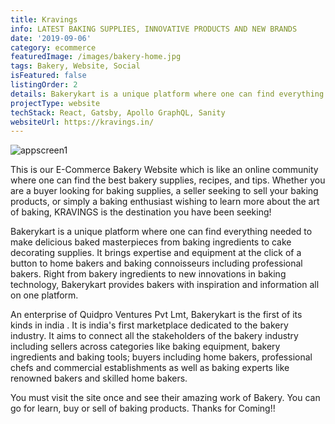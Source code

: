 ```yaml
---
title: Kravings
info: LATEST BAKING SUPPLIES, INNOVATIVE PRODUCTS AND NEW BRANDS
date: '2019-09-06'
category: ecommerce
featuredImage: /images/bakery-home.jpg
tags: Bakery, Website, Social
isFeatured: false
listingOrder: 2
details: Bakerykart is a unique platform where one can find everything needed to create delicious baked masterpieces from baking ingredients to cake decorating supplies . It brings expertise and equipment at the click of a button to home bakers and baking connoisseurs including professional bakers. Right from bakery ingredients to new innovations in baking technology, Bakerykart provides bakers with inspiration and information all on one platform.
projectType: website
techStack: React, Gatsby, Apollo GraphQL, Sanity
websiteUrl: https://kravings.in/
---
```


![appscreen1](../images/bakery-home.jpg)

This is our E-Commerce Bakery Website which is like an online community where one can find the best bakery supplies, recipes, and tips. Whether you are a buyer looking for baking supplies, a seller seeking to sell your baking products, or simply a baking enthusiast wishing to learn more about the art of baking, KRAVINGS is the destination you have been seeking!

Bakerykart is a unique platform where one can find everything needed to make delicious baked masterpieces from baking ingredients to cake decorating supplies. It brings expertise and equipment at the click of a button to home bakers and baking connoisseurs including professional bakers. Right from bakery ingredients to new innovations in baking technology, Bakerykart provides bakers with inspiration and information all on one platform.

An enterprise of Quidpro Ventures Pvt Lmt, Bakerykart is the first of its kinds in india . It is india's first marketplace dedicated to the bakery industry. It aims to connect all the stakeholders of the bakery industry including sellers across categories like baking equipment, bakery ingredients and baking tools; buyers including home bakers, professional chefs and commercial establishments as well as baking experts like renowned bakers and skilled home bakers.

You must visit the site once and see their amazing work of Bakery. You can go for learn, buy or sell of baking products.
Thanks for Coming!!
